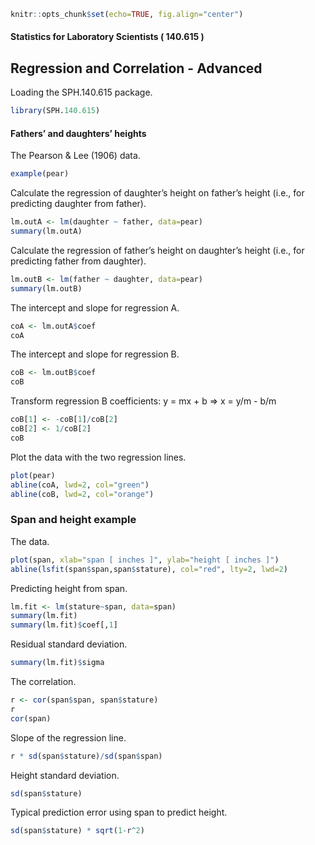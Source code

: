 ```r
knitr::opts_chunk$set(echo=TRUE, fig.align="center")
```

#### Statistics for Laboratory Scientists ( 140.615 )

## Regression and Correlation - Advanced

Loading the SPH.140.615 package.

```r
library(SPH.140.615)
```


#### Fathers' and daughters' heights

The Pearson & Lee (1906) data.

```r
example(pear)
```

Calculate the regression of daughter's height on father's height (i.e., for predicting daughter from father).

```r
lm.outA <- lm(daughter ~ father, data=pear)
summary(lm.outA)
```

Calculate the regression of father's height on daughter's height (i.e., for predicting father from daughter).

```r
lm.outB <- lm(father ~ daughter, data=pear)
summary(lm.outB)
```

The intercept and slope for regression A.

```r
coA <- lm.outA$coef
coA
```

The intercept and slope for regression B.

```r
coB <- lm.outB$coef 
coB
```

Transform regression B coefficients: y = mx + b $\Rightarrow$ x = y/m - b/m

```r
coB[1] <- -coB[1]/coB[2]
coB[2] <- 1/coB[2]
coB
```

Plot the data with the two regression lines.

```r
plot(pear)
abline(coA, lwd=2, col="green")
abline(coB, lwd=2, col="orange")
```

### Span and height example

The data.

```r
plot(span, xlab="span [ inches ]", ylab="height [ inches ]")
abline(lsfit(span$span,span$stature), col="red", lty=2, lwd=2)
```

Predicting height from span.

```r
lm.fit <- lm(stature~span, data=span)
summary(lm.fit)
summary(lm.fit)$coef[,1]
```

Residual standard deviation.

```r
summary(lm.fit)$sigma
```

The correlation.

```r
r <- cor(span$span, span$stature)
r
cor(span)
```

Slope of the regression line.

```r
r * sd(span$stature)/sd(span$span)
```

Height standard deviation.

```r
sd(span$stature)
```

Typical prediction error using span to predict height.

```r
sd(span$stature) * sqrt(1-r^2)
```
